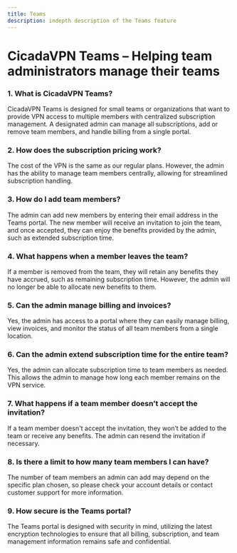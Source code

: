 ```yaml
---
title: Teams
description: indepth description of the Teams feature
---
```



# CicadaVPN Teams – Helping team administrators manage their teams

### 1. What is CicadaVPN Teams?

CicadaVPN Teams is designed for small teams or organizations that want to provide VPN access to multiple members with centralized subscription management. A designated admin can manage all subscriptions, add or remove team members, and handle billing from a single portal.

### 2. How does the subscription pricing work?

The cost of the VPN is the same as our regular plans. However, the admin has the ability to manage team members centrally, allowing for streamlined subscription handling.

### 3. How do I add team members?

The admin can add new members by entering their email address in the Teams portal. The new member will receive an invitation to join the team, and once accepted, they can enjoy the benefits provided by the admin, such as extended subscription time.

### 4. What happens when a member leaves the team?

If a member is removed from the team, they will retain any benefits they have accrued, such as remaining subscription time. However, the admin will no longer be able to allocate new benefits to them.

### 5. Can the admin manage billing and invoices?

Yes, the admin has access to a portal where they can easily manage billing, view invoices, and monitor the status of all team members from a single location.

### 6. Can the admin extend subscription time for the entire team?

Yes, the admin can allocate subscription time to team members as needed. This allows the admin to manage how long each member remains on the VPN service.

### 7. What happens if a team member doesn’t accept the invitation?

If a team member doesn't accept the invitation, they won’t be added to the team or receive any benefits. The admin can resend the invitation if necessary.

### 8. Is there a limit to how many team members I can have?

The number of team members an admin can add may depend on the specific plan chosen, so please check your account details or contact customer support for more information.

### 9. How secure is the Teams portal?

The Teams portal is designed with security in mind, utilizing the latest encryption technologies to ensure that all billing, subscription, and team management information remains safe and confidential.